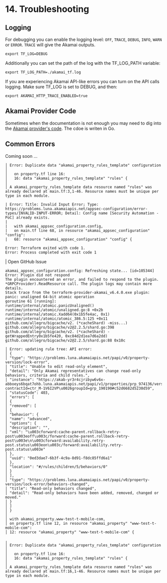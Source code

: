 # 14. Troubleshooting

## Logging
For debugging you can enable the logging level: `OFF`, `TRACE`, `DEBUG`, `INFO`, `WARN` or `ERROR`. `TRACE` will give the Akamai outputs.

```shell copy
export TF_LOG=DEBUG
```

Additionally you can set the path of the log with the TF_LOG_PATH variable:

```shell copy
export TF_LOG_PATH=./akamai_tf.log
```

If you are experiencing Akamai API-like errors you can turn on the API calls logging. Make sure TF_LOG is set to DEBUG, and then:
```shell copy
export AKAMAI_HTTP_TRACE_ENABLED=true
```

## Akamai Provider Code
Sometimes when the documentation is not enough you may need to dig into the [Akamai provider's code](https://github.com/akamai/terraform-provider-akamai). The cdoe is writen in Go.  

## Common Errors
Coming soon ...

```
│ Error: Duplicate data "akamai_property_rules_template" configuration
│
│   on property.tf line 16:
│   16: data "akamai_property_rules_template" "rules" {
│
│ A akamai_property_rules_template data resource named "rules" was already declared at main.tf:3,1-46. Resource names must be unique per type in each module.
```

```log
| Error: Title: Invalid Input Error; Type: https://problems.luna.akamaiapis.net/appsec-configuration/error-types/INVALID-INPUT-ERROR; Detail: Config name [Security Automation - PoC] already exists.
| 
|   with akamai_appsec_configuration.config,
|   on main.tf line 68, in resource "akamai_appsec_configuration" "config":
|   68: resource "akamai_appsec_configuration" "config" {

Error: Terraform exited with code 1.
Error: Process completed with exit code 1
```
| 
Open GitHub Issue


```
akamai_appsec_configuration.config: Refreshing state... [id=105344]
Error: Plugin did not respond
The plugin encountered an error, and failed to respond to the plugin. *GRPCProvider).ReadResource call. The plugin logs may contain more details.
Stack trace from the terraform-provider-akamai_v6.4.0.exe plugin:
panic: unaligned 64-bit atomic operation
goroutine 61 [running]:
runtime/internal/atomic.panicUnaligned()
runtime/internal/atomic/unaligned.go:8 +0x2b
runtime/internal/atomic.Xadd64(0x1b5fe4ac, 0x1)
runtime/internal/atomic/atomic_386.5:125 +0x11
github.com/allegro/bigcache/v2. (*cacheShard) -miss...)
github.com/allegro/bigcache/v2@2.2.5/shard.go:398
github.com/allegro/bigcache/v2. (*cacheShard) -getWrappedEntry0x1b5fe420, 0xc84d2d1ea7d6a2dd)
github.com/allegro/bigcache/v2@2.2.5/shard.go:88 0x10c
```

```
│ Error: updating rule tree: API error:
│ {
│ "type": "https://problems.luna.akamaiapis.net/papi/v0/property-version/lock-error",
│ "title": "Unable to edit read-only element",
│ "detail": "Only Akamai representatives can change read-only behaviors, criteria and child rules.",
│ "instance": "https://akab-yr3r4cjribyw6v6x-abboeys6bqat7ohb.luna.akamaiapis.net/papi/v1/properties/prp_974136/versions/113/rules?contractId=ctr_M-1V6I2VP\u0026groupId=grp_190190#c52d6682d5230d59",
│ "statusCode": 403,
│ "errors": [
│ {
│ "removed": [
│ {
│ "behavior": {
│ "name": "advanced",
│ "options": {
│ "description": "",
│ "xml": "\u003cforward:cache-parent.rollback-retry-post\u003eoff\u003c/forward:cache-parent.rollback-retry-post\u003e\n\u003cforward:availability.retry-post.status\u003eon\u003c/forward:availability.retry-post.status\u003e"
│ },
│ "uuid": "0ed3dae7-6b3f-4c9a-8d91-f8dc85ffd6a1"
│ },
│ "location": "#/rules/children/5/behaviors/0"
│ }
│ ],
│ "type": "https://problems.luna.akamaiapis.net/papi/v0/property-version/lock-error/behaviors-changed",
│ "title": "Read-only behaviors changed",
│ "detail": "Read-only behaviors have been added, removed, changed or moved."
│ }
│ ]
│ }
│
│ with akamai_property.www-test-t-mobile-com,
│ on property.tf line 12, in resource "akamai_property" "www-test-t-mobile-com":
│ 12: resource "akamai_property" "www-test-t-mobile-com" {
```

```
╷
│ Error: Duplicate data "akamai_property_rules_template" configuration
│
│   on property.tf line 16:
│   16: data "akamai_property_rules_template" "rules" {
│
│ A akamai_property_rules_template data resource named "rules" was already declared at main.tf:16,1-46. Resource names must be unique per type in each module.
```



